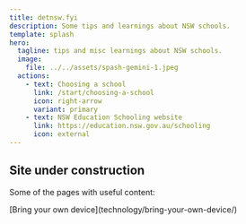 ```yaml
---
title: detnsw.fyi
description: Some tips and learnings about NSW schools.
template: splash
hero:
  tagline: tips and misc learnings about NSW schools.
  image:
    file: ../../assets/spash-gemini-1.jpeg
  actions:
    - text: Choosing a school
      link: /start/choosing-a-school
      icon: right-arrow
      variant: primary
    - text: NSW Education Schooling website
      link: https://education.nsw.gov.au/schooling
      icon: external
---
```



## Site under construction

Some of the pages with useful content:

<CardGrid stagger>
  <Card title="Chromebook wifi settings" icon="pencil">
	[Bring your own device](technology/bring-your-own-device/)
  </Card>
</CardGrid>

